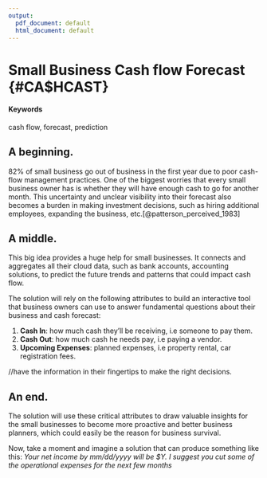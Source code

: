 ```yaml
---
output:
  pdf_document: default
  html_document: default
---
```

# Small Business Cash flow Forecast {#CA$HCAST}

#### Keywords {-}

cash flow, forecast, prediction

## A beginning.

82% of small business go out of business in the first year due to poor cash-flow management practices. One of the biggest worries that every small business owner has is whether they will have enough cash to go for another month. This uncertainty and unclear visibility into their forecast also becomes a burden in making investment decisions, such as hiring additional employees, expanding the business, etc.[@patterson_perceived_1983]

## A middle.

This big idea provides a huge help for small businesses. It connects and aggregates all their cloud data, such as bank accounts, accounting solutions, to predict the future trends and patterns that could impact cash flow.

The solution will rely on the following attributes to build an interactive tool that business owners can use to answer fundamental questions about their business and cash forecast:

1. **Cash In**: how much cash they'll be receiving, i.e someone to pay them.
2. **Cash Out**: how much cash he needs pay, i.e paying a vendor.
3. **Upcoming Expenses**:  planned expenses, i.e property rental, car registration fees.

//have the information in their fingertips to make the right decisions. 


## An end.

The solution will use these critical attributes to draw valuable insights for the small businesses to become more proactive and better business planners, which could easily be the reason for business survival. 

Now, take a moment and imagine a solution that can produce something like this:
*Your net income by mm/dd/yyyy will be $Y. I suggest you cut some of the operational expenses for the next few months*

